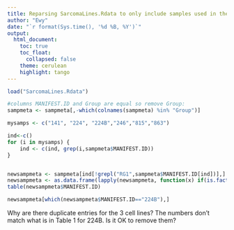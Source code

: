 ```yaml
---
title: Reparsing SarcomaLines.Rdata to only include samples used in the publication
author: "Ewy"
date: "`r format(Sys.time(), '%d %B, %Y')`"
output:
  html_document:
    toc: true
    toc_float:
      collapsed: false
    theme: cerulean
    highlight: tango
---
```


```r
load("SarcomaLines.Rdata")

#columns MANIFEST.ID and Group are equal so remove Group:
sampmeta <- sampmeta[,-which(colnames(sampmeta) %in% "Group")]

mysamps <- c("141", "224", "224B","246","815","863")

ind<-c()
for (i in mysamps) {
	ind <- c(ind, grep(i,sampmeta$MANIFEST.ID))
}


newsampmeta <- sampmeta[ind[!grepl("RG1",sampmeta$MANIFEST.ID[ind])],]
newsampmeta <- as.data.frame(lapply(newsampmeta, function(x) if(is.factor(x)) factor(x) else x))
table(newsampmeta$MANIFEST.ID)

newsampmeta[which(newsampmeta$MANIFEST.ID=="224B"),]

```

Why are there duplicate entries for the 3 cell lines?  The numbers don't match what is in Table 1 for 224B.  Is it OK to remove them?

